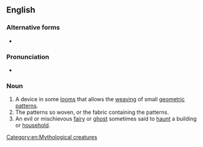 {{also|Dobby}}
==English==

===Alternative forms===
* {{l|en|dobbie}}

===Pronunciation===
* {{rhymes|ɒbi|lang=en}}

===Noun===
{{en-noun|~|dobbies}}

# A device in some [[loom]]s that allows the [[weave|weaving]] of small [[geometric]] [[pattern]]s.
# The patterns so woven, or the fabric containing the patterns.
# An evil or mischievous [[fairy]] or [[ghost]] sometimes said to [[haunt]] a building or [[household]].

[[Category:en:Mythological creatures]]